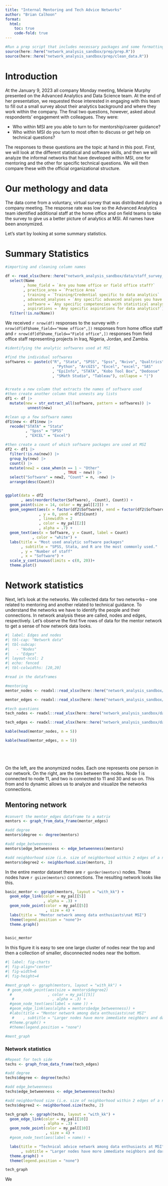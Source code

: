```yaml
---
title: "Internal Mentoring and Tech Advice Networks"
author: "Brian Calhoon"
format: 
  html:
    toc: true
    code-fold: true
---
```


```r

#Run a prep script that includes necessary packages and some formatting thingies
source(here::here("network_analysis_sandbox/prep/prep.R"))
source(here::here("network_analysis_sandbox/prep/clean_data.R"))
```

# Introduction

At the January 9, 2023 all company Monday meeting, Melanie Murphy presented on the Advanced Analytics and Data Science team. At the end of her presentation, we requested those interested in engaging with this team to fill out a small survey about their analytics background and where they work within the company. The final two questions, however, asked about respondents' engagement with colleagues. They were:

* Who within MSI are you able to turn to for mentorship/career guidance? 
* Who within MSI do you turn to most often to discuss or get help on technical questions?

The responses to these questions are the topic at hand in this post. First, we will look at the different statistical and software skills, and then we will analyze the informal networks that have developed within MSI, one for mentoring and the other for specific technical questions. We will then compare these with the official organizational structure.

# Our methology and data
The data come from a voluntary, virtual survey that was distributed during a company meeting. The response rate was low so the Advanced Analytics team identified additional staff at the home office and on field teams to take the survey to give us a better picture of analytics at MSI. All names have been anonymized. 

Let's start by looking at some summary statistics.

# Summary Statistics

```r
#importing and cleaning column names

df <- read_xlsx(here::here("network_analysis_sandbox/data/staff_survey_data_03-21.xlsx")) |>
  select(Name 
        , home_field = `Are you home office or field office staff?` 
        , practice_area = `Practice Area` 
        , training = `Training/Credential specific to data analytics` 
        , advanced_analyses = `Any specific advanced analyses you have conducted?`
        , software = `Any specific competencies with statistical analysis software?` 
        , aspirations = `Any specific aspirations for data analytics?`) |>
  filter(!is.na(Name))

```
We received `r nrow(df)` responses to the survey with `r nrow(df[df$home_field=="Home office",])` responses from home office staff and `r nrow(df[df$home_field=="Field office",])` responses from field office staff representing projects in Iraq, Nigeria, Jordan, and Zambia. 

```r


#identifying the analytic softwares used at MSI

#find the individual softwares
softwares <- paste(c("R", "Stata", "SPSS", "Spss", "Nvivo", "Qualtrics", "MaxQDA"
                     , "Python", "ArcGIS", "Excel", "excel", "SAS"
                     , "EpiInfo", "STATA", "Kobo Tool Box", "Dedoose"
                     , "SMath Studio", "Tableau"), collapse = "|")


#create a new column that extracts the names of software used 
#then create another column that unnests any lists
df1 <- df |>
  mutate(new = str_extract_all(software, pattern = softwares)) |>
          unnest(new) 

#clean up a few software names
df1$new <- df1$new |>
  recode("STATA" = "Stata"
         , "Spss" = "SPSS"
         , "EXCEL" = "Excel") 

#then create a count of which software packages are used at MSI
df2 <- df1 |>
  filter(!is.na(new)) |>
  group_by(new) |>
  count() |>
  mutate(new2 = case_when(n == 1 ~ "Other"
                          , TRUE ~ new)) |>
  select("Software" = new2, "Count" = n, -new) |>
  arrange(desc(Count))


ggplot(data = df2
       , aes(reorder(factor(Software), -Count), Count)) +
  geom_point(size = 14, color = my_pal[[2]]) +
  geom_segment(aes(x = factor(df2$Software), xend = factor(df2$Software) 
               , y = 0, yend = df2$Count)
               , linewidth = 2
               , color = my_pal[[2]]
               , alpha = .7) +
  geom_text(aes(x = Software, y = Count, label = Count)
            , color = "white") +
  labs(title = "Most used analytic software packages"
       , subtitle = "SPSS, Stata, and R are the most commonly used."
       , y = "Number of staff"
       , x = "Software") + 
  scale_y_continuous(limits = c(0, 20))+
  theme.plot()

```

# Network statistics
Next, let's look at the networks. We collected data for two networks -- one related to mentoring and another related to technical guidance. To understand the networks we have to identify the people and their connections. In network analysis these are called, nodes and edges, respectively. Let's observe the first five rows of data for the mentor network to get a sense of how network data looks. 

```r
#| label: Edges and nodes
#| tbl-cap: "Network data"
#| tbl-subcap: 
#|   - "Nodes"
#|   - "Edges"
#| layout-ncol: 2
#| echo: fenced
#| tbl-colwidths: [20,20]

#read in the dataframes

#mentoring
mentor_nodes <- readxl::read_xlsx(here::here("network_analysis_sandbox/data/nodes_mentor.xlsx"))

mentor_edges <- readxl::read_xlsx(here::here("network_analysis_sandbox/data/edges_mentor.xlsx"))

#tech questions
tech_nodes <- readxl::read_xlsx(here::here("network_analysis_sandbox/data/nodes_tech.xlsx"))

tech_edges <- readxl::read_xlsx(here::here("network_analysis_sandbox/data/edges_tech.xlsx"))

kable(head(mentor_nodes, n = 5))

kable(head(mentor_edges, n = 5))



                     
```

On the left, are the anonymized nodes. Each one represents one person in our network. On the right, are the ties between the nodes. Node 1 is connected to node 11, and two is connected to 11 and 30 and so on. This from and to dynamic allows us to analyze and visualize the networks connections.

## Mentoring network
```r


#convert the mentor_edges dataframe to a matrix
mentors <- graph_from_data_frame(mentor_edges)

#add degree
mentors$degree <- degree(mentors)

#add edge_betweenness
mentors$edge_betweenness <- edge_betweenness(mentors)

#add neighborhood size (i.e. size of neighborhood within 2 edges of a node)
mentors$degree2 <- neighborhood.size(mentors, 2)

```


In the entire mentor dataset there are `r gorder(mentors)` nodes. These nodes have `r gsize(mentors)` connections. The resulting network looks like this.


```r


basic_mentor <- ggraph(mentors, layout = "with_kk") +
  geom_edge_link(color = my_pal[[5]]
                 , alpha = .3) +
  geom_node_point(color = my_pal[[5]]
                  , size = 4) +
  labs(title = "Mentor network among data enthusiasts\nat MSI")
  theme(legend.position = "none")+
  theme.graph() 
  

basic_mentor
```

In this figure it is easy to see one large cluster of nodes near the top and then a collection of smaller, disconnected nodes near the bottom. 

```r

#| label: fig-charts
#| fig-align="center"
#| fig-width=6
#| fig-height=4

#ment_graph <- ggraph(mentors, layout = "with_kk") +
 # geom_node_point(aes(size = mentors$degree2)
  #                , color = my_pal[[5]]
   #                 , alpha = .3) +
  #geom_node_text(aes(label = name )) +
  #geom_edge_link(aes(alpha = mentors$edge_betweenness)) +
  #labs(title = "Mentor network among data enthusiasts\nat MSI"
   #    , subtitle = "Larger nodes have more immediate neighbors and darker \nedges have greater betweenness") +
  #theme.graph() +
  #theme(legend.position = "none")

#ment_graph


```


### Network statistics


```r
#Repeat for tech side
techs <- graph_from_data_frame(tech_edges)

#add degree
techs$degree <- degree(techs)

#add edge_betweenness
techs$edge_betweenness <- edge_betweenness(techs)

#add neighborhood size (i.e. size of neighborhood within 2 edges of a node)
techs$degree2 <- neighborhood.size(techs, 2)

tech_graph <- ggraph(techs, layout = "with_kk") +
  geom_edge_link(color = my_pal[[10]]
                 , alpha = .3) +
  geom_node_point(color = my_pal[[10]]
                  , size = 4) +
  #geom_node_text(aes(label = name)) +

  labs(title = "Technical advice network among data enthusiasts at MSI"
       , subtitle = "Larger nodes have more immediate neighbors and darker \nedges have greater betweenness") +
  theme.graph() +
  theme(legend.position = "none")

tech_graph

```

We 



